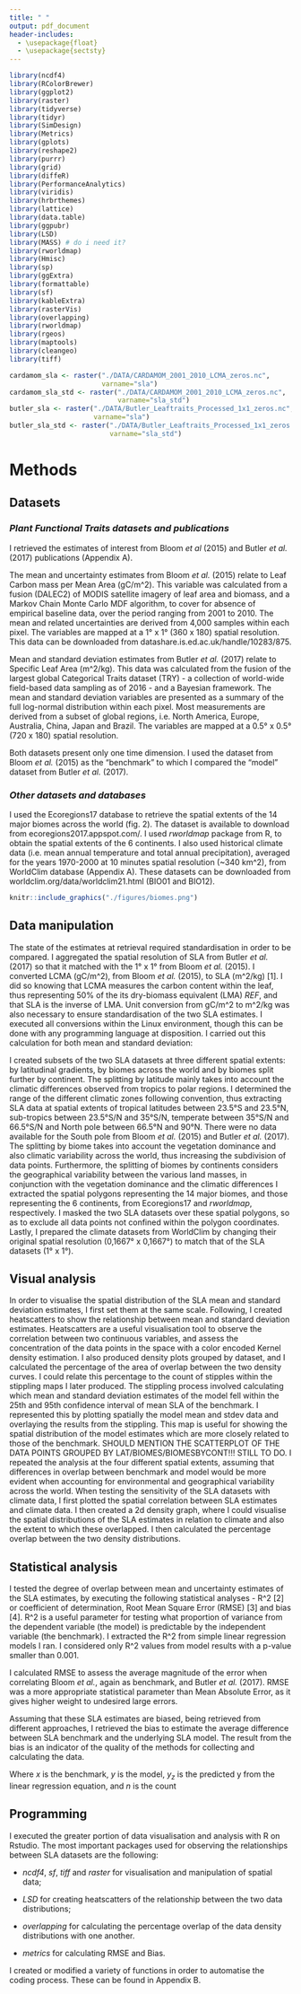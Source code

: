 ```yaml
---
title: " "
output: pdf_document
header-includes:
  - \usepackage{float}
  - \usepackage{sectsty}
---
```

```r
library(ncdf4)
library(RColorBrewer)
library(ggplot2)
library(raster)
library(tidyverse)
library(tidyr)
library(SimDesign)
library(Metrics)
library(gplots)
library(reshape2)
library(purrr)
library(grid)
library(diffeR)
library(PerformanceAnalytics)
library(viridis)
library(hrbrthemes)
library(lattice)
library(data.table)
library(ggpubr)
library(LSD)
library(MASS) # do i need it?
library(rworldmap)
library(Hmisc)
library(sp)
library(ggExtra)
library(formattable)
library(sf)
library(kableExtra)
library(rasterVis)
library(overlapping)
library(rworldmap)
library(rgeos)
library(maptools)
library(cleangeo)
library(tiff)
```

```r
cardamom_sla <- raster("./DATA/CARDAMOM_2001_2010_LCMA_zeros.nc", 
                       varname="sla")
cardamom_sla_std <- raster("./DATA/CARDAMOM_2001_2010_LCMA_zeros.nc", 
                           varname="sla_std")
butler_sla <- raster("./DATA/Butler_Leaftraits_Processed_1x1_zeros.nc", 
                     varname="sla")
butler_sla_std <- raster("./DATA/Butler_Leaftraits_Processed_1x1_zeros.nc", 
                         varname="sla_std")
```

# Methods

\vspace{0.5 cm}

## Datasets 
### *Plant Functional Traits datasets and publications*
I retrieved the estimates of interest from Bloom *et al* (2015) and Butler *et al.* (2017) publications (Appendix A). 

The mean and uncertainty estimates from Bloom *et al.* (2015) relate to Leaf Carbon mass per Mean Area (gC/m^2). This variable was calculated from a fusion (DALEC2) of MODIS satellite imagery of leaf area and biomass, and a Markov Chain Monte Carlo MDF algorithm, to cover for absence of empirical baseline data, over the period ranging from 2001 to 2010. The mean and related uncertainties are derived from 4,000 samples within each pixel. The variables are mapped at a 1° x 1° (360 x 180) spatial resolution. This data can be downloaded from datashare.is.ed.ac.uk/handle/10283/875. 

Mean and standard deviation estimates from Butler *et al.* (2017) relate to Specific Leaf Area (m^2/kg). This data was calculated from the fusion of the largest global Categorical Traits dataset (TRY) - a collection of world-wide field-based data sampling as of 2016 - and a Bayesian framework. The mean and standard deviation variables are presented as a summary of the full log-normal distribution within each pixel. Most measurements are derived from a subset of global regions, i.e. North America, Europe, Australia, China, Japan and Brazil. The variables are mapped at a 0.5° x 0.5° (720 x 180) spatial resolution.

Both datasets present only one time dimension. I used the dataset from Bloom *et al.* (2015) as the "benchmark" to which I compared the "model" dataset from Butler *et al.* (2017).

### *Other datasets and databases*
I used the Ecoregions17 database to retrieve the spatial extents of the 14 major biomes across the world (fig. 2). The dataset is available to download from ecoregions2017.appspot.com/. I used *rworldmap* package from R, to obtain the spatial extents of the 6 continents. I also used historical climate data (i.e. mean annual temperature and total annual precipitation), averaged for the years 1970-2000 at 10 minutes spatial resolution (~340 km^2), from WorldClim database (Appendix A). These datasets can be downloaded from worldclim.org/data/worldclim21.html (BIO01 and BIO12).

```r
knitr::include_graphics("./figures/biomes.png")
```

## Data manipulation

The state of the estimates at retrieval required standardisation in order to be compared. I aggregated the spatial resolution of SLA from Butler *et al.* (2017) so that it matched with the 1° x 1° from Bloom *et al.* (2015). I converted LCMA (gC/m^2), from Bloom *et al.* (2015), to SLA (m^2/kg) [1]. I did so knowing that LCMA measures the carbon content within the leaf, thus representing 50% of the its dry-biomass equivalent (LMA) *REF*, and that SLA is the inverse of LMA. Unit conversion from gC/m^2 to m^2/kg was also necessary to ensure standardisation of the two SLA estimates. I executed all conversions within the Linux environment, though this can be done with any programming language at disposition. I carried out this calculation for both mean and standard deviation: 

\begin{centering}

\vspace{0.5 cm}

\normalsize 

[1] {SLA =} $\displaystyle \frac{1}{2 \times LCMA}$


\end{centering}
\vspace{0.5 cm}

I created subsets of the two SLA datasets at three different spatial extents: by latitudinal gradients, by biomes across the world and by biomes split further by continent. 
The splitting by latitude mainly takes into account the climatic differences observed from tropics to polar regions. I determined the range of the different climatic zones following convention, thus extracting SLA data at spatial extents of tropical latitudes between 23.5°S and 23.5°N, sub-tropics between 23.5°S/N and 35°S/N, temperate between 35°S/N and 66.5°S/N and North pole between 66.5°N and 90°N. There were no data available for the South pole from Bloom *et al.* (2015) and Butler *et al.* (2017). The splitting by biome takes into account the vegetation dominance and also climatic variability across the world, thus increasing the subdivision of data points. Furthermore, the splitting of biomes by continents considers the geographical variability between the various land masses, in conjunction with the vegetation dominance and the climatic differences I extracted the spatial polygons representing the 14 major biomes, and those representing the 6 continents, from Ecoregions17 and *rworldmap*, respectively. I masked the two SLA datasets over these spatial polygons, so as to exclude all data points not confined within the polygon coordinates.  
Lastly, I prepared the climate datasets from WorldClim by changing their original spatial resolution (0,1667° x 0,1667°) to match that of the SLA datasets (1° x 1°).

## Visual analysis 
In order to visualise the spatial distribution of the SLA mean and standard deviation estimates, I first set them at the same scale. Following, I created heatscatters to show the relationship between mean and standard deviation estimates. Heatscatters are a useful visualisation tool to observe the correlation between two continuous variables, and assess the concentration of the data points in the space with a color encoded Kernel density estimation. I also produced density plots grouped by dataset, and I calculated the percentage of the area of overlap between the two density curves. I could relate this percentage to the count of stipples within the stippling maps I later produced. The stippling process involved calculating which mean and standard deviation estimates of the model fell within the 25th and 95th confidence interval of mean SLA of the benchmark. I represented this by plotting spatially the model mean and stdev data and overlaying the results from the stippling. This map is useful for showing the spatial distribution of the model estimates which are more closely related to those of the benchmark. SHOULD MENTION THE SCATTERPLOT OF THE DATA POINTS GROUPED BY LAT/BIOMES/BIOMESBYCONT!!! STILL TO DO.
I repeated the analysis at the four different spatial extents, assuming that differences in overlap between benchmark and model would be more evident when accounting for environmental and geographical variability across the world.
When testing the sensitivity of the SLA datasets with climate data, I first plotted the spatial correlation between SLA estimates and climate data. I then created a 2d density graph, where I could visualise the spatial distributions of the SLA estimates in relation to climate and also the extent to which these overlapped. I then calculated the percentage overlap between the two density distributions.

## Statistical analysis
I tested the degree of overlap between mean and uncertainty estimates of the SLA estimates, by executing the following statistical analyses - R^2 [2] or coefficient of determination, Root Mean Square Error (RMSE) [3] and bias [4]. R^2 is a useful parameter for testing what proportion of variance from the dependent variable (the model) is predictable by the independent variable (the benchmark). I extracted the R^2 from simple linear regression models I ran. I considered only R^2 values from model results with a p-value smaller than 0.001.  

\begin{centering}

\vspace{0.5 cm}

\normalsize 

[2] $R^{2}$ = $\displaystyle \frac{\sum_{i=1} (y_{z,i} - \overline{y_{i}})^2}{\sum_{i=1} (y_{i}- \overline{y_{i}})^2}$ 

\end{centering}
\vspace{0.5 cm}
I calculated RMSE to assess the average magnitude of the error when correlating Bloom *et al.*, again as benchmark, and Butler *et al.* (2017). RMSE was a more appropriate statistical parameter than Mean Absolute Error, as it gives higher weight to undesired large errors.
\begin{centering}

\vspace{0.5 cm}

\normalsize 

[3] RMSE = $\displaystyle \sqrt{\frac{\sum_{i=1}^{n} (y_{i} - x_{i})^2}{n}}$ 

\end{centering}
\vspace{0.5 cm}

Assuming that these SLA estimates are biased, being retrieved from different approaches, I retrieved the bias to estimate the average difference between SLA benchmark and the underlying SLA model. The result from the bias is an indicator of the quality of the methods for collecting and calculating the data.

\begin{centering}

\vspace{0.5 cm}

\normalsize 

[4] Bias = $\displaystyle \frac{y-x}{2}$ 

\end{centering}
\vspace{0.5 cm}

\begingroup\small
Where *x* is the benchmark, *y* is the model, *$y_{z}$* is the predicted y from the linear regression equation, and *n* is the count
\endgroup

## Programming

I executed the greater portion of data visualisation and analysis with R on Rstudio. The most important packages used for observing the relationships between SLA datasets are the following:

- *ncdf4*, *sf*, *tiff* and *raster* for visualisation and manipulation of spatial data;

- *LSD* for creating heatscatters of the relationship between the two data distributions;

- *overlapping* for calculating the percentage overlap of the data density distributions with one another.

- *metrics* for calculating RMSE and Bias. 

I created or modified a variety of functions in order to automatise the coding process. These can be found in Appendix B.


